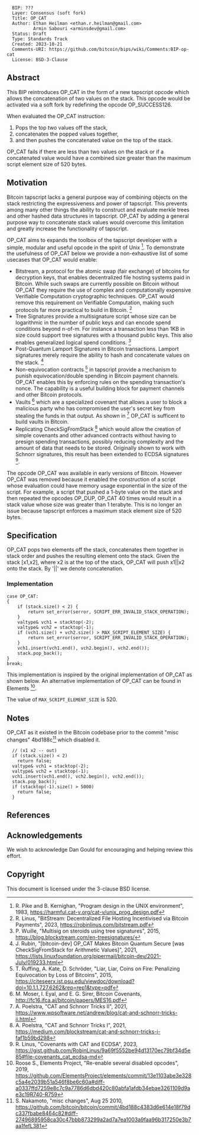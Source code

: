 <pre>
  BIP: ???
  Layer: Consensus (soft fork)
  Title: OP_CAT
  Author: Ethan Heilman <ethan.r.heilman@gmail.com>
          Armin Sabouri <arminsdev@gmail.com>
  Status: Draft
  Type: Standards Track
  Created: 2023-10-21
  Comments-URI: https://github.com/bitcoin/bips/wiki/Comments:BIP-op-cat
  License: BSD-3-Clause
</pre>

==Abstract==

This BIP reintroduces OP_CAT in the form of a new tapscript opcode which allows the concatenation of two values on the stack. This opcode would be activated via a soft fork by redefining the opcode OP_SUCCESS126.

When evaluated the OP_CAT instruction:
# Pops the top two values off the stack,
# concatenates the popped values together,
# and then pushes the concatenated value on the top of the stack.

OP_CAT fails if there are less than two values on the stack or if a concatenated value would have a combined size greater than the maximum script element size of 520 bytes.

==Motivation==
Bitcoin tapscript lacks a general purpose way of combining objects on the stack restricting the expressiveness and power of tapscript. This prevents among many other things the ability to construct and evaluate merkle trees and other hashed data structures in tapscript. OP_CAT by adding a general purpose way to concatenate stack values would overcome this limitation and greatly increase the functionality of tapscript.

OP_CAT aims to expands the toolbox of the tapscript developer with a simple, modular and useful opcode in the spirit of Unix <ref>R. Pike and B. Kernighan, "Program design in the UNIX environment", 1983, https://harmful.cat-v.org/cat-v/unix_prog_design.pdf</ref>. To demonstrate the usefulness of OP_CAT below we provide a non-exhaustive list of some usecases that OP_CAT would enable:

* Bitstream, a protocol for the atomic swap (fair exchange) of bitcoins for decryption keys, that enables decentralized file hosting systems paid in Bitcoin. While such swaps are currently possible on Bitcoin without OP_CAT they require the use of complex and computationally expensive Verifiable Computation cryptographic techniques. OP_CAT would remove this requirement on Verifiable Computation, making such protocols far more practical to build in Bitcoin. <ref>R. Linus, "BitStream: Decentralized File Hosting Incentivised via Bitcoin Payments", 2023, https://robinlinus.com/bitstream.pdf</ref>
* Tree Signatures provide a multisignature script whose size can be logarithmic in the number of public keys and can encode spend conditions beyond n-of-m. For instance a transaction less than 1KB in size could support tree signatures with a thousand public keys. This also enables generalized logical spend conditions. <ref> P. Wuille, "Multisig on steroids using tree signatures", 2015, https://blog.blockstream.com/en-treesignatures/</ref>
* Post-Quantum Lamport Signatures in Bitcoin transactions. Lamport signatures merely require the ability to hash and concatenate values on the stack. <ref>J. Rubin, "[bitcoin-dev] OP_CAT Makes Bitcoin Quantum Secure [was CheckSigFromStack for Arithmetic Values]", 2021, https://lists.linuxfoundation.org/pipermail/bitcoin-dev/2021-July/019233.html</ref>
* Non-equivocation contracts <ref>T. Ruffing, A. Kate, D. Schröder, "Liar, Liar, Coins on Fire: Penalizing Equivocation by Loss of Bitcoins", 2015, https://citeseerx.ist.psu.edu/viewdoc/download?doi=10.1.1.727.6262&rep=rep1&type=pdf</ref> in tapscript provide a mechanism to punish equivocation/double spending in Bitcoin payment channels. OP_CAT enables this by enforcing rules on the spending transaction's nonce. The capability is a useful building block for payment channels and other Bitcoin protocols.
* Vaults <ref>M. Moser, I. Eyal, and E. G. Sirer, Bitcoin Covenants, http://fc16.ifca.ai/bitcoin/papers/MES16.pdf</ref> which are a specialized covenant that allows a user to block a malicious party who has compromised the user's secret key from stealing the funds in that output. As shown in <ref>A. Poelstra, "CAT and Schnorr Tricks II", 2021, https://www.wpsoftware.net/andrew/blog/cat-and-schnorr-tricks-ii.html</ref> OP_CAT is sufficent to build vaults in Bitcoin.
* Replicating CheckSigFromStack <ref>A. Poelstra, "CAT and Schnorr Tricks I", 2021, https://medium.com/blockstream/cat-and-schnorr-tricks-i-faf1b59bd298</ref> which would allow the creation of simple covenants and other advanced contracts without having to presign spending transactions, possibly reducing complexity and the amount of data that needs to be stored. Originally shown to work with Schnorr signatures, this result has been extended to ECDSA signatures <ref>R. Linus, "Covenants with CAT and ECDSA", 2023, https://gist.github.com/RobinLinus/9a69f5552be94d13170ec79bf34d5e85#file-covenants_cat_ecdsa-md</ref>.

The opcode OP_CAT was available in early versions of Bitcoin. However OP_CAT was removed because it enabled the construction of a script whose evaluation could have memory usage exponential in the size of the script.
For example, a script that pushed a 1-byte value on the stack and then repeated the opcodes OP_DUP, OP_CAT 40 times would result in a stack value whose size was greater than 1 terabyte. This is no longer an issue because tapscript enforces a maximum stack element size of 520 bytes.

==Specification==

OP_CAT pops two elements off the stack, concatenates them together in stack order and pushes the resulting element onto the stack. Given the stack [x1,x2], where x2 is at the top of the stack, OP_CAT will push x1||x2 onto the stack. By '||' we denote concatenation.

===Implementation===
<pre>
case OP_CAT:
{
    if (stack.size() < 2) {
        return set_error(serror, SCRIPT_ERR_INVALID_STACK_OPERATION);
    }
    valtype& vch1 = stacktop(-2);
    valtype& vch2 = stacktop(-1);
    if (vch1.size() + vch2.size() > MAX_SCRIPT_ELEMENT_SIZE) {
        return set_error(serror, SCRIPT_ERR_INVALID_STACK_OPERATION);
    }
    vch1.insert(vch1.end(), vch2.begin(), vch2.end());
    stack.pop_back();
}
break;
</pre>
This implementation is inspired by the original implementation of OP_CAT as shown below. An alternative implementation of OP_CAT can be found in Elements <ref>Roose S., Elements Project, "Re-enable several disabled opcodes", 2019, https://github.com/ElementsProject/elements/commit/13e1103abe3e328c5a4e2039b51a546f8be6c60a#diff-a0337ffd7259e8c7c9a7786d6dbd420c80abfa1afdb34ebae3261109d9ae3c19R740-R759</ref>.

The value of <code>MAX_SCRIPT_ELEMENT_SIZE</code> is 520.

==Notes==

OP_CAT as it existed in the Bitcoin codebase prior to the commit "misc changes" 4bd188c<ref>S. Nakamoto, "misc changes", Aug 25 2010, https://github.com/bitcoin/bitcoin/commit/4bd188c4383d6e614e18f79dc337fbabe8464c82#diff-27496895958ca30c47bbb873299a2ad7a7ea1003a9faa96b317250e3b7aa1fefL381</ref> which disabled it.

<pre>
  // (x1 x2 -- out)
  if (stack.size() < 2)
    return false;
  valtype& vch1 = stacktop(-2);
  valtype& vch2 = stacktop(-1);
  vch1.insert(vch1.end(), vch2.begin(), vch2.end());
  stack.pop_back();
  if (stacktop(-1).size() > 5000)
    return false;
  }
</pre>

==References==

<references/>

==Acknowledgements==

We wish to acknowledge Dan Gould for encouraging and helping review this effort. 

== Copyright ==
This document is licensed under the 3-clause BSD license.
